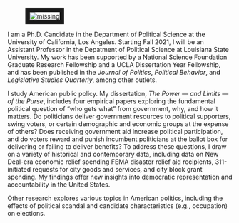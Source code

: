 <link rel="stylesheet" href="styles.css" type="text/css">
<link rel="stylesheet" href="site_libs/academicons-1.8.6/css/academicons.css" type="text/css">

<div id="columns">
  <div id="left">
  <figure>
  <img src="images/me.jpg" style="border:10px solid;" alt = "missing" />
  </figure>
  </div>
  <div id="right">
  <p>I am a Ph.D. Candidate in the Department of Political Science at the University of California, Los Angeles. Starting Fall 2021, I will be an Assistant Professor in the Depatment of Political Science at Louisiana State University. My work has been supported by a National Science Foundation Graduate Research Fellowship and a UCLA Dissertation Year Fellowship, and has been published in the *Journal of Politics*, *Political Behavior*, and *Legislative Studies Quarterly*, among other outlets. </p>
  <p>I study American public policy. My dissertation, *The Power --- and Limits --- of the Purse*, includes four empirical papers exploring the fundamental political question of "who gets what" from government, why, and how it matters. Do politicians deliver government resources to political supporters, swing voters, or certain demographic and economic groups at the expense of others? Does receiving government aid increase political participation, and do voters reward and punish incumbent politicians at the ballot box for delivering or failing to deliver benefits? To address these questions, I draw on a variety of historical and contemporary data, including data on New Deal-era economic relief spending FEMA disaster relief aid recipients, 311-initiated requests for city goods and services, and city block grant spending. My findings offer new insights into democratic representation and accountability in the United States.</p>
  <p> Other research explores various topics in American politics, including the effects of political scandal and candidate characteristics (e.g., occupation) on elections.</p>
  </div>
  </div>